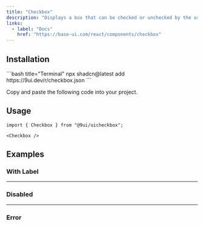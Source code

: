 ```yaml
---
title: "Checkbox"
description: "Displays a box that can be checked or unchecked by the user."
links:
  - label: "Docs"
    href: "https://base-ui.com/react/components/checkbox"
---
```


<Preview name="checkbox-demo" />

## Installation

<Installation>
<div>
```bash title="Terminal"
npx shadcn@latest add https://9ui.dev/r/checkbox.json
```
</div>

<Steps>

<Step>Copy and paste the following code into your project.</Step>

<Source name="checkbox" />

</Steps>
</Installation>

## Usage

```tsx title="Imports"
import { Checkbox } from "@9ui/uicheckbox";
```

```tsx title="Anatomy"
<Checkbox />
```

## Examples

### With Label

<Preview name="checkbox-with-label" />

---

### Disabled

<Preview name="checkbox-disabled" />

---

### Error

<Preview name="checkbox-error" />
